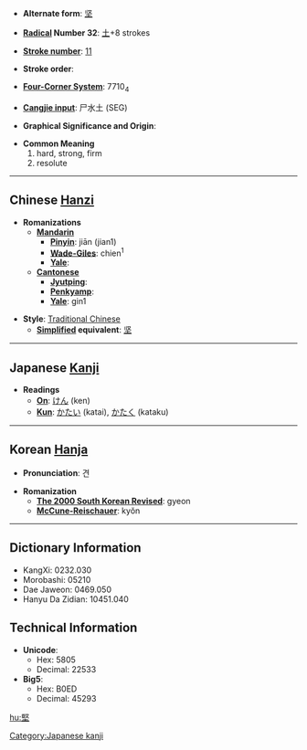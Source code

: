 * '''Alternate form''': [[坚]]

* '''[[Wiktionary:Chinese radical index| Radical]] Number 32''': [[Wiktionary:Chinese radical index 土|土]]+8 strokes

* '''[[Wiktionary:Chinese total strokes index|Stroke number]]''': [[Wiktionary:Chinese total strokes index 11|11]]

* '''Stroke order''': 

* '''[[Wiktionary:Chinese four corner index|Four-Corner System]]''': 7710<sub>4</sub>

* '''[[Wiktionary:Chinese Cangjie index|Cangjie input]]''': 尸水土 (SEG)

* '''Graphical Significance and Origin''': 

* '''Common Meaning'''
*#hard, strong, firm
*# resolute


----

== Chinese [[Hanzi]] ==

* '''Romanizations'''
** '''[[Mandarin]]'''
*** '''[[Pinyin]]''': jiān (jian1)
*** '''[[Wade-Giles]]''': chien<sup>1</sup>
*** '''[[Yale]]''': 
** '''[[Cantonese]]'''
*** '''[[Jyutping]]''':
*** '''[[Penkyamp]]''': 
*** '''[[Yale]]''': gin1

* '''Style''': [[Traditional Chinese]] 
** '''[[Simplified Chinese|Simplified]] equivalent''': [[坚]]


----

== Japanese [[Kanji]] ==

* '''Readings'''
** '''[[On]]''': [[けん]] (ken)
** '''[[Kun]]''': [[かたい]] (katai), [[かたく]] (kataku)


----

== Korean [[Hanja]] ==

* '''Pronunciation''': 견

* '''Romanization'''
** '''[[The 2000 South Korean Revised Romanization|The 2000 South Korean Revised]]''': gyeon
** '''[[McCune-Reischauer]]''': kyŏn

----

== Dictionary Information ==

* KangXi: 0232.030
* Morobashi: 05210
* Dae Jaweon: 0469.050
* Hanyu Da Zidian: 10451.040

== Technical Information ==

* '''Unicode''':
** Hex: 5805
** Decimal: 22533
* '''Big5''':
** Hex: B0ED
** Decimal: 45293

[[Category:Japanese kanji]]

[[hu:堅]]